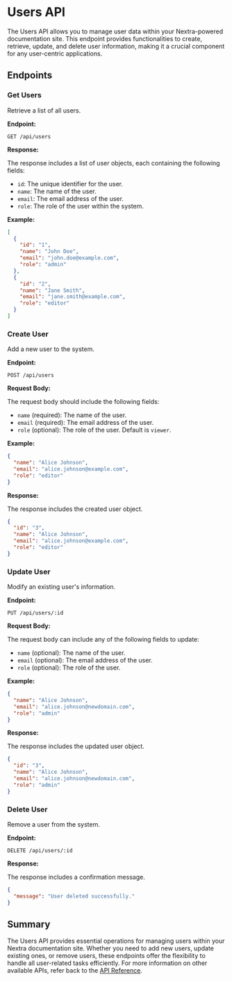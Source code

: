 # Users API

The Users API allows you to manage user data within your Nextra-powered documentation site. This endpoint provides functionalities to create, retrieve, update, and delete user information, making it a crucial component for any user-centric applications.

## Endpoints

### Get Users

Retrieve a list of all users.

**Endpoint:**
```
GET /api/users
```

**Response:**

The response includes a list of user objects, each containing the following fields:
- `id`: The unique identifier for the user.
- `name`: The name of the user.
- `email`: The email address of the user.
- `role`: The role of the user within the system.

**Example:**

```json
[
  {
    "id": "1",
    "name": "John Doe",
    "email": "john.doe@example.com",
    "role": "admin"
  },
  {
    "id": "2",
    "name": "Jane Smith",
    "email": "jane.smith@example.com",
    "role": "editor"
  }
]
```

### Create User

Add a new user to the system.

**Endpoint:**
```
POST /api/users
```

**Request Body:**

The request body should include the following fields:
- `name` (required): The name of the user.
- `email` (required): The email address of the user.
- `role` (optional): The role of the user. Default is `viewer`.

**Example:**

```json
{
  "name": "Alice Johnson",
  "email": "alice.johnson@example.com",
  "role": "editor"
}
```

**Response:**

The response includes the created user object.

```json
{
  "id": "3",
  "name": "Alice Johnson",
  "email": "alice.johnson@example.com",
  "role": "editor"
}
```

### Update User

Modify an existing user's information.

**Endpoint:**
```
PUT /api/users/:id
```

**Request Body:**

The request body can include any of the following fields to update:
- `name` (optional): The name of the user.
- `email` (optional): The email address of the user.
- `role` (optional): The role of the user.

**Example:**

```json
{
  "name": "Alice Johnson",
  "email": "alice.johnson@newdomain.com",
  "role": "admin"
}
```

**Response:**

The response includes the updated user object.

```json
{
  "id": "3",
  "name": "Alice Johnson",
  "email": "alice.johnson@newdomain.com",
  "role": "admin"
}
```

### Delete User

Remove a user from the system.

**Endpoint:**
```
DELETE /api/users/:id
```

**Response:**

The response includes a confirmation message.

```json
{
  "message": "User deleted successfully."
}
```

## Summary

The Users API provides essential operations for managing users within your Nextra documentation site. Whether you need to add new users, update existing ones, or remove users, these endpoints offer the flexibility to handle all user-related tasks efficiently. For more information on other available APIs, refer back to the [API Reference](index).
